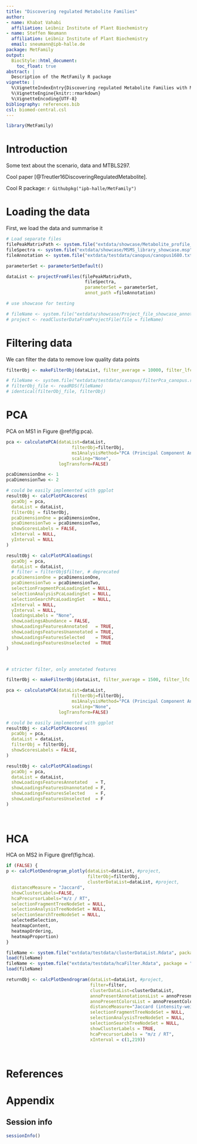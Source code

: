 ```yaml
---
title: "Discovering regulated Metabolite Families"
author:
- name: Khabat Vahabi
  affiliation: Leibniz Institute of Plant Biochemistry
- name: Steffen Neumann
  affiliation: Leibniz Institute of Plant Biochemistry
  email: sneumann@ipb-halle.de
package: MetFamily
output:
  BiocStyle::html_document:
    toc_float: true
abstract: |
  Description of the MetFamily R package
vignette: |
  %\VignetteIndexEntry{Discovering regulated Metabolite Families with MetFamily}
  %\VignetteEngine{knitr::rmarkdown}
  %\VignetteEncoding{UTF-8}
bibliography: references.bib
csl: biomed-central.csl
---
```


```r
library(MetFamily)
```

# Introduction

Some text about the scenario, data and MTBLS297.

Cool paper [@Treutler16DiscoveringRegulatedMetabolite].
 
Cool R package: `r Githubpkg("ipb-halle/MetFamily")`



# Loading the data

First, we load the data and summarise it

```r

# Load separate files
filePeakMatrixPath <- system.file("extdata/showcase/Metabolite_profile_showcase.txt", package = "MetFamily")
fileSpectra <- system.file("extdata/showcase/MSMS_library_showcase.msp", package = "MetFamily")
fileAnnotation <- system.file("extdata/testdata/canopus/canopus1680.txt", package = "MetFamily")

parameterSet <- parameterSetDefault()

dataList <- projectFromFiles(filePeakMatrixPath, 
                              fileSpectra,
                              parameterSet = parameterSet,
                              annot_path =fileAnnotation)

```


```r

# use showcase for testing

# fileName <- system.file("extdata/showcase/Project_file_showcase_annotated.csv.gz", package = "MetFamily")
# project <- readClusterDataFromProjectFile(file = fileName)


```


# Filtering data

We can filter the data to remove low quality data points

```r

filterObj <- makeFilterObj(dataList, filter_average = 10000, filter_lfc = 2)

# fileName <- system.file("extdata/testdata/canopus/filterPca_canopus.rds", package = "MetFamily")
# filterObj_file <- readRDS(fileName)
# identical(filterObj_file, filterObj)


```


# PCA

PCA on MS1 in Figure \@ref(fig:pca). 

```r

pca <- calculatePCA(dataList=dataList,
                         filterObj=filterObj, 
                         ms1AnalysisMethod="PCA (Principal Component Analysis)", 
                         scaling="None", 
                    logTransform=FALSE)

pcaDimensionOne <- 1
pcaDimensionTwo <- 2

# could be easily implemented with ggplot
resultObj <- calcPlotPCAscores(
  pcaObj = pca, 
  dataList = dataList,
  filterObj = filterObj,
  pcaDimensionOne = pcaDimensionOne, 
  pcaDimensionTwo = pcaDimensionTwo, 
  showScoresLabels = FALSE, 
  xInterval = NULL, 
  yInterval = NULL
)

resultObj <- calcPlotPCAloadings(
  pcaObj = pca,
  dataList = dataList,
  # filter = filterObj$filter, # deprecated
  pcaDimensionOne = pcaDimensionOne,
  pcaDimensionTwo = pcaDimensionTwo,
  selectionFragmentPcaLoadingSet = NULL,
  selectionAnalysisPcaLoadingSet = NULL,
  selectionSearchPcaLoadingSet   = NULL,
  xInterval = NULL,
  yInterval = NULL,
  loadingsLabels = "None",
  showLoadingsAbundance = FALSE,
  showLoadingsFeaturesAnnotated   = TRUE,
  showLoadingsFeaturesUnannotated = TRUE,
  showLoadingsFeaturesSelected    = TRUE,
  showLoadingsFeaturesUnselected  = TRUE
)



# stricter filter, only annotated features

filterObj <- makeFilterObj(dataList, filter_average = 1500, filter_lfc = 0)

pca <- calculatePCA(dataList=dataList,
                         filterObj=filterObj, 
                         ms1AnalysisMethod="PCA (Principal Component Analysis)", 
                         scaling="None", 
                    logTransform=FALSE)

# could be easily implemented with ggplot
resultObj <- calcPlotPCAscores(
  pcaObj = pca, 
  dataList = dataList,
  filterObj = filterObj,
  showScoresLabels = FALSE, 
)

resultObj <- calcPlotPCAloadings(
  pcaObj = pca,
  dataList = dataList,
  showLoadingsFeaturesAnnotated   = T,
  showLoadingsFeaturesUnannotated = F,
  showLoadingsFeaturesSelected    = F,
  showLoadingsFeaturesUnselected  = F
)
    
    
```

# HCA

HCA on MS2 in Figure \@ref(fig:hca). 

```r

if (FALSE) {
p <- calcPlotDendrogram_plotly(dataList=dataList, #project, 
                               filterObj=filterObj, 
                               clusterDataList=dataList, #project, 
  distanceMeasure = "Jaccard", 
  showClusterLabels=FALSE, 
  hcaPrecursorLabels="m/z / RT", 
  selectionFragmentTreeNodeSet = NULL, 
  selectionAnalysisTreeNodeSet = NULL, 
  selectionSearchTreeNodeSet = NULL, 
  selectedSelection, 
  heatmapContent, 
  heatmapOrdering, 
  heatmapProportion)
}

fileName <- system.file("extdata/testdata/clusterDataList.Rdata", package = "MetFamily")
load(fileName) 
fileName <- system.file("extdata/testdata/hcaFilter.Rdata", package = "MetFamily")
load(fileName) 

returnObj <- calcPlotDendrogram(dataList=dataList, #project, 
                                filter=filter, 
                                clusterDataList=clusterDataList, 
                                annoPresentAnnotationsList = annoPresentAnnotationsList ,
                                annoPresentColorsList = annoPresentColorsList,
                                distanceMeasure="Jaccard (intensity-weighted)", 
                                selectionFragmentTreeNodeSet = NULL, 
                                selectionAnalysisTreeNodeSet = NULL, 
                                selectionSearchTreeNodeSet = NULL, 
                                showClusterLabels = TRUE, 
                                hcaPrecursorLabels = "m/z / RT", 
                                xInterval = c(1,219))

  
```

# References {.unnumbered}

<div id="refs"></div>

# Appendix {.unnumbered}

## Session info

```r
sessionInfo()
```


